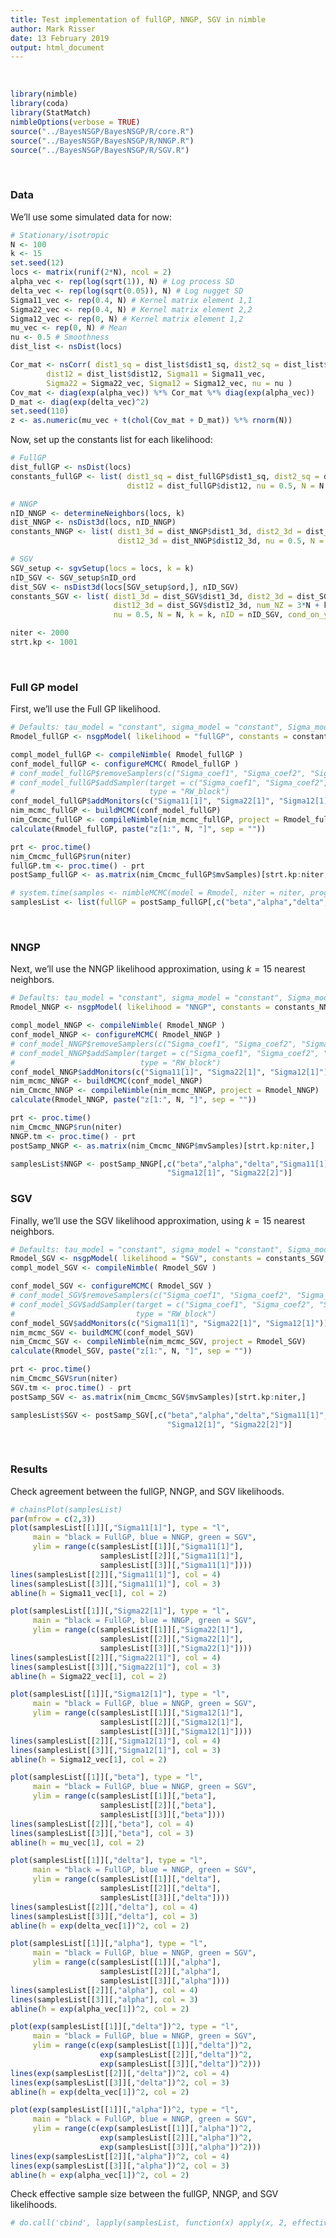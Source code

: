 ```yaml
---
title: Test implementation of fullGP, NNGP, SGV in nimble
author: Mark Risser
date: 13 February 2019
output: html_document
---
```


\   

```r
library(nimble)
library(coda)
library(StatMatch)
nimbleOptions(verbose = TRUE)
source("../BayesNSGP/BayesNSGP/R/core.R")
source("../BayesNSGP/BayesNSGP/R/NNGP.R")
source("../BayesNSGP/BayesNSGP/R/SGV.R")

```

\   

### Data

We'll use some simulated data for now:

```r
# Stationary/isotropic
N <- 100
k <- 15
set.seed(12)
locs <- matrix(runif(2*N), ncol = 2)
alpha_vec <- rep(log(sqrt(1)), N) # Log process SD
delta_vec <- rep(log(sqrt(0.05)), N) # Log nugget SD
Sigma11_vec <- rep(0.4, N) # Kernel matrix element 1,1
Sigma22_vec <- rep(0.4, N) # Kernel matrix element 2,2
Sigma12_vec <- rep(0, N) # Kernel matrix element 1,2
mu_vec <- rep(0, N) # Mean
nu <- 0.5 # Smoothness
dist_list <- nsDist(locs)

Cor_mat <- nsCorr( dist1_sq = dist_list$dist1_sq, dist2_sq = dist_list$dist2_sq, 
        dist12 = dist_list$dist12, Sigma11 = Sigma11_vec, 
        Sigma22 = Sigma22_vec, Sigma12 = Sigma12_vec, nu = nu )
Cov_mat <- diag(exp(alpha_vec)) %*% Cor_mat %*% diag(exp(alpha_vec))
D_mat <- diag(exp(delta_vec)^2) 
set.seed(110)
z <- as.numeric(mu_vec + t(chol(Cov_mat + D_mat)) %*% rnorm(N))
```

Now, set up the constants list for each likelihood:

```r
# FullGP 
dist_fullGP <- nsDist(locs)
constants_fullGP <- list( dist1_sq = dist_fullGP$dist1_sq, dist2_sq = dist_fullGP$dist2_sq, 
                          dist12 = dist_fullGP$dist12, nu = 0.5, N = N )

# NNGP
nID_NNGP <- determineNeighbors(locs, k)
dist_NNGP <- nsDist3d(locs, nID_NNGP)
constants_NNGP <- list( dist1_3d = dist_NNGP$dist1_3d, dist2_3d = dist_NNGP$dist2_3d, 
                        dist12_3d = dist_NNGP$dist12_3d, nu = 0.5, N = N, k = k, nID = nID_NNGP )

# SGV
SGV_setup <- sgvSetup(locs = locs, k = k)
nID_SGV <- SGV_setup$nID_ord
dist_SGV <- nsDist3d(locs[SGV_setup$ord,], nID_SGV)
constants_SGV <- list( dist1_3d = dist_SGV$dist1_3d, dist2_3d = dist_SGV$dist2_3d, 
                       dist12_3d = dist_SGV$dist12_3d, num_NZ = 3*N + k*N - (k*(k+1)/2),
                       nu = 0.5, N = N, k = k, nID = nID_SGV, cond_on_y = SGV_setup$condition_on_y_ord )

niter <- 2000
strt.kp <- 1001
```

\    

### Full GP model

First, we'll use the Full GP likelihood.

```r
# Defaults: tau_model = "constant", sigma_model = "constant", Sigma_model = "constant", mu_model = "constant"
Rmodel_fullGP <- nsgpModel( likelihood = "fullGP", constants = constants_fullGP, z = z)

compl_model_fullGP <- compileNimble( Rmodel_fullGP )
conf_model_fullGP <- configureMCMC( Rmodel_fullGP )
# conf_model_fullGP$removeSamplers(c("Sigma_coef1", "Sigma_coef2", "Sigma_coef3", "alpha", "delta"))
# conf_model_fullGP$addSampler(target = c("Sigma_coef1", "Sigma_coef2", "Sigma_coef3", "alpha", "delta"), 
#                              type = "RW_block")
conf_model_fullGP$addMonitors(c("Sigma11[1]", "Sigma22[1]", "Sigma12[1]"))
nim_mcmc_fullGP <- buildMCMC(conf_model_fullGP)
nim_Cmcmc_fullGP <- compileNimble(nim_mcmc_fullGP, project = Rmodel_fullGP)
calculate(Rmodel_fullGP, paste("z[1:", N, "]", sep = ""))

prt <- proc.time()
nim_Cmcmc_fullGP$run(niter)
fullGP.tm <- proc.time() - prt
postSamp_fullGP <- as.matrix(nim_Cmcmc_fullGP$mvSamples)[strt.kp:niter,]

# system.time(samples <- nimbleMCMC(model = Rmodel, niter = niter, progressBar = FALSE, setSeed = TRUE))
samplesList <- list(fullGP = postSamp_fullGP[,c("beta","alpha","delta","Sigma11[1]", "Sigma12[1]", "Sigma22[2]")])
```

\   

### NNGP

Next, we'll use the NNGP likelihood approximation, using $k=15$ nearest neighbors.

```r
# Defaults: tau_model = "constant", sigma_model = "constant", Sigma_model = "constant", mu_model = "constant"
Rmodel_NNGP <- nsgpModel( likelihood = "NNGP", constants = constants_NNGP, z = z )

compl_model_NNGP <- compileNimble( Rmodel_NNGP )
conf_model_NNGP <- configureMCMC( Rmodel_NNGP )
# conf_model_NNGP$removeSamplers(c("Sigma_coef1", "Sigma_coef2", "Sigma_coef3", "alpha", "delta"))
# conf_model_NNGP$addSampler(target = c("Sigma_coef1", "Sigma_coef2", "Sigma_coef3", "alpha", "delta"),
#                            type = "RW_block")
conf_model_NNGP$addMonitors(c("Sigma11[1]", "Sigma22[1]", "Sigma12[1]"))
nim_mcmc_NNGP <- buildMCMC(conf_model_NNGP)
nim_Cmcmc_NNGP <- compileNimble(nim_mcmc_NNGP, project = Rmodel_NNGP)
calculate(Rmodel_NNGP, paste("z[1:", N, "]", sep = ""))

prt <- proc.time()
nim_Cmcmc_NNGP$run(niter)
NNGP.tm <- proc.time() - prt
postSamp_NNGP <- as.matrix(nim_Cmcmc_NNGP$mvSamples)[strt.kp:niter,]

samplesList$NNGP <- postSamp_NNGP[,c("beta","alpha","delta","Sigma11[1]",
                                   "Sigma12[1]", "Sigma22[2]")]
```

### SGV

Finally, we'll use the SGV likelihood approximation, using $k=15$ nearest neighbors.

```r
# Defaults: tau_model = "constant", sigma_model = "constant", Sigma_model = "constant", mu_model = "constant"
Rmodel_SGV <- nsgpModel( likelihood = "SGV", constants = constants_SGV, z = z[SGV_setup$ord] )
compl_model_SGV <- compileNimble( Rmodel_SGV )

conf_model_SGV <- configureMCMC( Rmodel_SGV )
# conf_model_SGV$removeSamplers(c("Sigma_coef1", "Sigma_coef2", "Sigma_coef3", "alpha", "delta"))
# conf_model_SGV$addSampler(target = c("Sigma_coef1", "Sigma_coef2", "Sigma_coef3", "alpha", "delta"),
#                           type = "RW_block")
conf_model_SGV$addMonitors(c("Sigma11[1]", "Sigma22[1]", "Sigma12[1]"))
nim_mcmc_SGV <- buildMCMC(conf_model_SGV)
nim_Cmcmc_SGV <- compileNimble(nim_mcmc_SGV, project = Rmodel_SGV)
calculate(Rmodel_SGV, paste("z[1:", N, "]", sep = ""))

prt <- proc.time()
nim_Cmcmc_SGV$run(niter)
SGV.tm <- proc.time() - prt
postSamp_SGV <- as.matrix(nim_Cmcmc_SGV$mvSamples)[strt.kp:niter,]

samplesList$SGV <- postSamp_SGV[,c("beta","alpha","delta","Sigma11[1]",
                                   "Sigma12[1]", "Sigma22[2]")]

```

\   

### Results

Check agreement between the fullGP, NNGP, and SGV likelihoods.

```r
# chainsPlot(samplesList)
par(mfrow = c(2,3))
plot(samplesList[[1]][,"Sigma11[1]"], type = "l", 
     main = "black = FullGP, blue = NNGP, green = SGV", 
     ylim = range(c(samplesList[[1]][,"Sigma11[1]"],
                    samplesList[[2]][,"Sigma11[1]"],
                    samplesList[[3]][,"Sigma11[1]"])))
lines(samplesList[[2]][,"Sigma11[1]"], col = 4)
lines(samplesList[[3]][,"Sigma11[1]"], col = 3)
abline(h = Sigma11_vec[1], col = 2)

plot(samplesList[[1]][,"Sigma22[1]"], type = "l", 
     main = "black = FullGP, blue = NNGP, green = SGV", 
     ylim = range(c(samplesList[[1]][,"Sigma22[1]"],
                    samplesList[[2]][,"Sigma22[1]"],
                    samplesList[[3]][,"Sigma22[1]"])))
lines(samplesList[[2]][,"Sigma22[1]"], col = 4)
lines(samplesList[[3]][,"Sigma22[1]"], col = 3)
abline(h = Sigma22_vec[1], col = 2)

plot(samplesList[[1]][,"Sigma12[1]"], type = "l", 
     main = "black = FullGP, blue = NNGP, green = SGV", 
     ylim = range(c(samplesList[[1]][,"Sigma12[1]"],
                    samplesList[[2]][,"Sigma12[1]"],
                    samplesList[[3]][,"Sigma12[1]"])))
lines(samplesList[[2]][,"Sigma12[1]"], col = 4)
lines(samplesList[[3]][,"Sigma12[1]"], col = 3)
abline(h = Sigma12_vec[1], col = 2)

plot(samplesList[[1]][,"beta"], type = "l", 
     main = "black = FullGP, blue = NNGP, green = SGV", 
     ylim = range(c(samplesList[[1]][,"beta"],
                    samplesList[[2]][,"beta"],
                    samplesList[[3]][,"beta"])))
lines(samplesList[[2]][,"beta"], col = 4)
lines(samplesList[[3]][,"beta"], col = 3)
abline(h = mu_vec[1], col = 2)

plot(samplesList[[1]][,"delta"], type = "l", 
     main = "black = FullGP, blue = NNGP, green = SGV", 
     ylim = range(c(samplesList[[1]][,"delta"],
                    samplesList[[2]][,"delta"],
                    samplesList[[3]][,"delta"])))
lines(samplesList[[2]][,"delta"], col = 4)
lines(samplesList[[3]][,"delta"], col = 3)
abline(h = exp(delta_vec[1])^2, col = 2)

plot(samplesList[[1]][,"alpha"], type = "l", 
     main = "black = FullGP, blue = NNGP, green = SGV", 
     ylim = range(c(samplesList[[1]][,"alpha"],
                    samplesList[[2]][,"alpha"],
                    samplesList[[3]][,"alpha"])))
lines(samplesList[[2]][,"alpha"], col = 4)
lines(samplesList[[3]][,"alpha"], col = 3)
abline(h = exp(alpha_vec[1])^2, col = 2)

plot(exp(samplesList[[1]][,"delta"])^2, type = "l", 
     main = "black = FullGP, blue = NNGP, green = SGV", 
     ylim = range(c(exp(samplesList[[1]][,"delta"])^2,
                    exp(samplesList[[2]][,"delta"])^2,
                    exp(samplesList[[3]][,"delta"])^2)))
lines(exp(samplesList[[2]][,"delta"])^2, col = 4)
lines(exp(samplesList[[3]][,"delta"])^2, col = 3)
abline(h = exp(delta_vec[1])^2, col = 2)

plot(exp(samplesList[[1]][,"alpha"])^2, type = "l", 
     main = "black = FullGP, blue = NNGP, green = SGV", 
     ylim = range(c(exp(samplesList[[1]][,"alpha"])^2,
                    exp(samplesList[[2]][,"alpha"])^2,
                    exp(samplesList[[3]][,"alpha"])^2)))
lines(exp(samplesList[[2]][,"alpha"])^2, col = 4)
lines(exp(samplesList[[3]][,"alpha"])^2, col = 3)
abline(h = exp(alpha_vec[1])^2, col = 2)


```

Check effective sample size between the fullGP, NNGP, and SGV likelihoods.

```r
# do.call('cbind', lapply(samplesList, function(x) apply(x, 2, effectiveSize)))
```


\   


\   

\   

\   

\    

\    

\   

\   

\   

\   

\    






